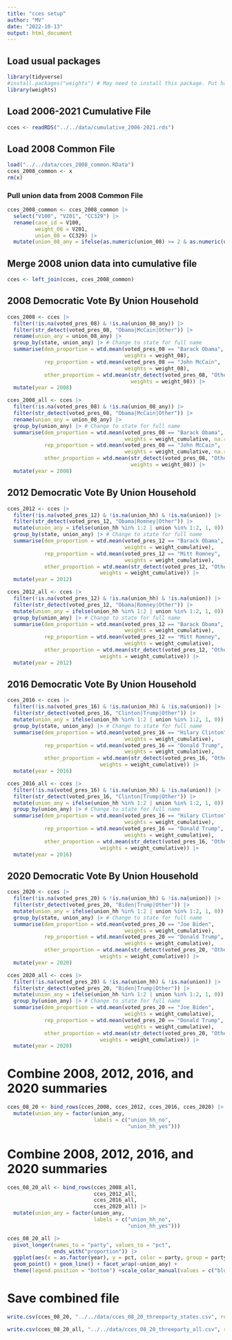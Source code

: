```yaml
---
title: "cces setup"
author: "MV"
date: "2022-10-13"
output: html_document
---
```


## Load usual packages

```r
library(tidyverse)
#install.packages("weights") # May need to install this package. Put hashtag in front after installing.
library(weights)
```

## Load 2006-2021 Cumulative File
```r
cces <- readRDS("../../data/cumulative_2006-2021.rds")
```

## Load 2008 Common File
```r
load("../../data/cces_2008_common.RData")
cces_2008_common <- x
rm(x)
```


### Pull union data from 2008 Common File
```r
cces_2008_common <- cces_2008_common |> 
  select("V100", "V201", "CC329") |> 
  rename(case_id = V100,
         weight_08 = V201,
         union_08 = CC329) |> 
  mutate(union_08_any = ifelse(as.numeric(union_08) >= 2 & as.numeric(union_08) <=4, 1, 0)) 
```

## Merge 2008 union data into cumulative file
```r
cces <- left_join(cces, cces_2008_common)
```

## 2008 Democratic Vote By Union Household

```r
cces_2008 <- cces |> 
  filter(!is.na(voted_pres_08) & !is.na(union_08_any)) |>
  filter(str_detect(voted_pres_08, "Obama|McCain|Other")) |>
  rename(union_any = union_08_any) |> 
  group_by(state, union_any) |> # Change to state for full name
  summarise(dem_proportion = wtd.mean(voted_pres_08 == "Barack Obama",
                                      weights = weight_08),
            rep_proportion = wtd.mean(voted_pres_08 == "John McCain",
                                      weights = weight_08),
            other_proportion = wtd.mean(str_detect(voted_pres_08, "Other"),
                                        weights = weight_08)) |> 
  mutate(year = 2008)
```

```r
cces_2008_all <- cces |> 
  filter(!is.na(voted_pres_08) & !is.na(union_08_any)) |>
  filter(str_detect(voted_pres_08, "Obama|McCain|Other")) |> 
  rename(union_any = union_08_any) |> 
  group_by(union_any) |> # Change to state for full name
  summarise(dem_proportion = wtd.mean(voted_pres_08 == "Barack Obama",
                                      weights = weight_cumulative, na.rm = TRUE),
            rep_proportion = wtd.mean(voted_pres_08 == "John McCain",
                                      weights = weight_cumulative, na.rm = TRUE),
            other_proportion = wtd.mean(str_detect(voted_pres_08, "Other"),
                                        weights = weight_08)) |> 
  mutate(year = 2008)
```


## 2012 Democratic Vote By Union Household

```r
cces_2012 <- cces |> 
  filter(!is.na(voted_pres_12) & !is.na(union_hh) & !is.na(union)) |>
  filter(str_detect(voted_pres_12, "Obama|Romney|Other")) |>
  mutate(union_any = ifelse(union_hh %in% 1:2 | union %in% 1:2, 1, 0)) |> 
  group_by(state, union_any) |> # Change to state for full name
  summarise(dem_proportion = wtd.mean(voted_pres_12 == "Barack Obama",
                                      weights = weight_cumulative),
            rep_proportion = wtd.mean(voted_pres_12 == "Mitt Romney",
                                      weights = weight_cumulative),
            other_proportion = wtd.mean(str_detect(voted_pres_12, "Other"),
                              weights = weight_cumulative)) |> 
  mutate(year = 2012)
```

```r
cces_2012_all <- cces |> 
  filter(!is.na(voted_pres_12) & !is.na(union_hh) & !is.na(union)) |>
  filter(str_detect(voted_pres_12, "Obama|Romney|Other")) |>
  mutate(union_any = ifelse(union_hh %in% 1:2 | union %in% 1:2, 1, 0)) |> 
  group_by(union_any) |> # Change to state for full name
  summarise(dem_proportion = wtd.mean(voted_pres_12 == "Barack Obama",
                                      weights = weight_cumulative),
            rep_proportion = wtd.mean(voted_pres_12 == "Mitt Romney",
                                      weights = weight_cumulative),
            other_proportion = wtd.mean(str_detect(voted_pres_12, "Other"),
                              weights = weight_cumulative)) |> 
  mutate(year = 2012)
```

## 2016 Democratic Vote By Union Household

```r
cces_2016 <- cces |> 
  filter(!is.na(voted_pres_16) & !is.na(union_hh) & !is.na(union)) |>
  filter(str_detect(voted_pres_16, "Clinton|Trump|Other")) |>
  mutate(union_any = ifelse(union_hh %in% 1:2 | union %in% 1:2, 1, 0)) |> 
  group_by(state, union_any) |> # Change to state for full name
  summarise(dem_proportion = wtd.mean(voted_pres_16 == "Hilary Clinton",
                                      weights = weight_cumulative),
            rep_proportion = wtd.mean(voted_pres_16 == "Donald Trump",
                                      weights = weight_cumulative),
            other_proportion = wtd.mean(str_detect(voted_pres_16, "Other"),
                              weights = weight_cumulative)) |> 
  mutate(year = 2016)
```

```r
cces_2016_all <- cces |> 
  filter(!is.na(voted_pres_16) & !is.na(union_hh) & !is.na(union)) |>
  filter(str_detect(voted_pres_16, "Clinton|Trump|Other")) |>
  mutate(union_any = ifelse(union_hh %in% 1:2 | union %in% 1:2, 1, 0)) |> 
  group_by(union_any) |> # Change to state for full name
  summarise(dem_proportion = wtd.mean(voted_pres_16 == "Hilary Clinton",
                                      weights = weight_cumulative),
            rep_proportion = wtd.mean(voted_pres_16 == "Donald Trump",
                                      weights = weight_cumulative),
            other_proportion = wtd.mean(str_detect(voted_pres_16, "Other"),
                              weights = weight_cumulative)) |> 
  mutate(year = 2016)
```

## 2020 Democratic Vote By Union Household

```r
cces_2020 <- cces |> 
  filter(!is.na(voted_pres_20) & !is.na(union_hh) & !is.na(union)) |>
  filter(str_detect(voted_pres_20, "Biden|Trump|Other")) |>
  mutate(union_any = ifelse(union_hh %in% 1:2 | union %in% 1:2, 1, 0)) |> 
  group_by(state, union_any) |> # Change to state for full name
  summarise(dem_proportion = wtd.mean(voted_pres_20 == "Joe Biden",
                                      weights = weight_cumulative),
            rep_proportion = wtd.mean(voted_pres_20 == "Donald Trump",
                                      weights = weight_cumulative),
            other_proportion = wtd.mean(str_detect(voted_pres_20, "Other"),
                              weights = weight_cumulative)) |> 
  mutate(year = 2020)
```

```r
cces_2020_all <- cces |> 
  filter(!is.na(voted_pres_20) & !is.na(union_hh) & !is.na(union)) |>
  filter(str_detect(voted_pres_20, "Biden|Trump|Other")) |>
  mutate(union_any = ifelse(union_hh %in% 1:2 | union %in% 1:2, 1, 0)) |> 
  group_by(union_any) |> # Change to state for full name
  summarise(dem_proportion = wtd.mean(voted_pres_20 == "Joe Biden",
                                      weights = weight_cumulative),
            rep_proportion = wtd.mean(voted_pres_20 == "Donald Trump",
                                      weights = weight_cumulative),
            other_proportion = wtd.mean(str_detect(voted_pres_20, "Other"),
                              weights = weight_cumulative)) |> 
  mutate(year = 2020)
```

# Combine 2008, 2012, 2016, and 2020 summaries

```r
cces_08_20 <- bind_rows(cces_2008, cces_2012, cces_2016, cces_2020) |> 
  mutate(union_any = factor(union_any,
                            labels = c("union_hh_no",
                                       "union_hh_yes")))
```

# Combine 2008, 2012, 2016, and 2020 summaries

```r
cces_08_20_all <- bind_rows(cces_2008_all, 
                            cces_2012_all, 
                            cces_2016_all, 
                            cces_2020_all) |> 
  mutate(union_any = factor(union_any,
                            labels = c("union_hh_no",
                                       "union_hh_yes")))
```

```r
cces_08_20_all |> 
  pivot_longer(names_to = "party", values_to = "pct",
               ends_with("proportion")) |> 
  ggplot(aes(x = as.factor(year), y = pct, color = party, group = party)) +
  geom_point() + geom_line() + facet_wrap(~union_any) +
  theme(legend.position = "bottom") +scale_color_manual(values = c("blue", "darkgreen", "red"))
```



# Save combined file

```r
write.csv(cces_08_20, "../../data/cces_08_20_threeparty_states.csv", row.names = FALSE)
```

```r
write.csv(cces_08_20_all, "../../data/cces_08_20_threeparty_all.csv", row.names = FALSE)
```

